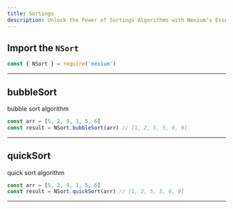 ```yaml
---
title: Sortings
description: Unlock the Power of Sortings Algorithms with Nexium's Essential Methods
---
```


## Import the `NSort`

```js
const { NSort } = require('nexium')
```

---

## bubbleSort

bubble sort algorithm

```js
const arr = [5, 2, 9, 1, 5, 6]
const result = NSort.bubbleSort(arr) // [1, 2, 5, 5, 6, 9]
```

---

## quickSort

quick sort algorithm

```js
const arr = [5, 2, 9, 1, 5, 6]
const result = NSort.quickSort(arr) // [1, 2, 5, 5, 6, 9]
```

---
